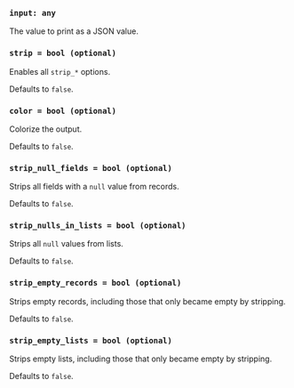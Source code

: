 ### `input: any`

The value to print as a JSON value.

### `strip = bool (optional)`

Enables all `strip_*` options.

Defaults to `false`.

### `color = bool (optional)`

Colorize the output.

Defaults to `false`.

### `strip_null_fields = bool (optional)`

Strips all fields with a `null` value from records.

Defaults to `false`.

### `strip_nulls_in_lists = bool (optional)`

Strips all `null` values from lists.

Defaults to `false`.

### `strip_empty_records = bool (optional)`

Strips empty records, including those that only became empty
by stripping.

Defaults to `false`.

### `strip_empty_lists = bool (optional)`

Strips empty lists, including those that only became empty
by stripping.

Defaults to `false`.
